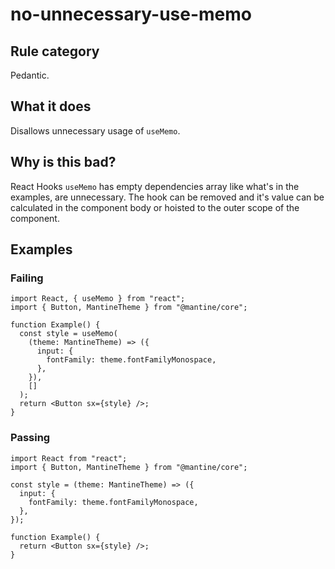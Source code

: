 # no-unnecessary-use-memo

## Rule category

Pedantic.

## What it does

Disallows unnecessary usage of `useMemo`.

## Why is this bad?

React Hooks `useMemo` has empty dependencies array like what's in the examples, are unnecessary. The hook can be removed and it's value can be calculated in the component body or hoisted to the outer scope of the component.

## Examples

### Failing

```tsx
import React, { useMemo } from "react";
import { Button, MantineTheme } from "@mantine/core";

function Example() {
  const style = useMemo(
    (theme: MantineTheme) => ({
      input: {
        fontFamily: theme.fontFamilyMonospace,
      },
    }),
    []
  );
  return <Button sx={style} />;
}
```

### Passing

```tsx
import React from "react";
import { Button, MantineTheme } from "@mantine/core";

const style = (theme: MantineTheme) => ({
  input: {
    fontFamily: theme.fontFamilyMonospace,
  },
});

function Example() {
  return <Button sx={style} />;
}
```
